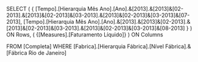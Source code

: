 SELECT
(
    {
    [Tempo].[Hierarquia Mês Ano].[Ano].&[2013].&[2013]&[02-2013].&[2013]&[02-2013]&[03-2013].&[2013]&[02-2013]&[03-2013]&[07-2013],
    [Tempo].[Hierarquia Mês Ano].[Ano].&[2013].&[2013]&[02-2013].&[2013]&[02-2013]&[03-2013].&[2013]&[02-2013]&[03-2013]&[08-2013]
    }
) ON Rows,
(
    {[Measures].[Faturamento Líquido]}
) ON Columns

FROM [Completa] WHERE [Fabrica].[Hierarquia Fábrica].[Nível Fábrica].&[Fábrica Rio de Janeiro]